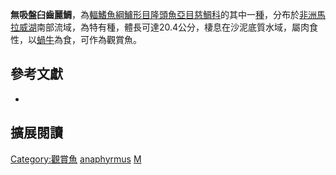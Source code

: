 {{Speciesbox
| name = 無吸盤臼齒麗鯛
| status = LC
| status_system= IUCN3.1
| image = 
| image_width = 260px
| image_caption = 
| genus = Mylochromis
| species = anaphyrmus
| authority = Burgess & Axelrod, 1973
| synonyms = *''Haplochromis anaphyrmus''<br /><small>Burgess & Axelrod, 1973</small>
*''Cyrtocara anaphyrmus''<br /><small>Burgess & Axelrod, 1973</small>
*''Maravichromis anaphyrmus''<br /><small>Burgess & Axelrod, 1973</small>
}}
'''無吸盤臼齒麗鯛'''，為[[輻鰭魚綱|輻鰭魚綱]][[鱸形目|鱸形目]][[隆頭魚亞目|隆頭魚亞目]][[慈鯛科|慈鯛科]]的其中一[[種|種]]，分布於[[非洲|非洲]][[馬拉威湖|馬拉威湖]]南部流域，為特有種，體長可達20.4公分，棲息在沙泥底質水域，屬肉食性，以[[蝸牛|蝸牛]]為食，可作為觀賞魚。

== 參考文獻 ==
*{{FishBase_species|genus=Mylochromis|species=anaphyrmus|year=2013|month=3}}

== 擴展閱讀 ==
{{refbegin}}
{{wikispecies-inline|Mylochromis anaphyrmus|無吸盤臼齒麗鯛}}
{{refend}}
{{Taxonbar|from=Q5405170}}

[[Category:觀賞魚|Category:觀賞魚]]
[[Category:臼齒麗鯛屬|anaphyrmus]]
[[Category:1973年描述的鱼类|M]]

{{鱸形目小作品}}